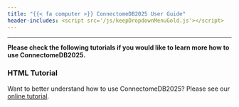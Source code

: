 ```yaml
---
title: "{{< fa computer >}} ConnectomeDB2025 User Guide"
header-includes: <script src='/js/keepDropdownMenuGold.js'></script>
---
```


---

**Please check the following tutorials if you would like to learn more how to use ConnectomeDB2025.**

### HTML Tutorial

Want to better understand how to use ConnectomeDB2025? Please see our [online tutorial](tutorials/index.html).



